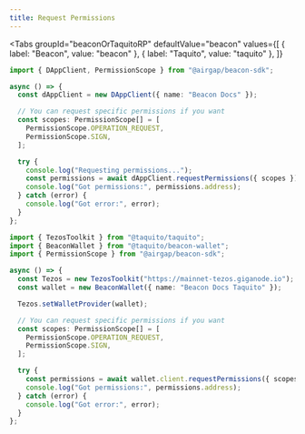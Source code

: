 ```yaml
---
title: Request Permissions
---
```


<Tabs
  groupId="beaconOrTaquitoRP"
  defaultValue="beacon"
  values={[
    { label: "Beacon", value: "beacon" },
    { label: "Taquito", value: "taquito" },
  ]}
>
  <TabItem value="beacon">

```ts code title="title"
import { DAppClient, PermissionScope } from "@airgap/beacon-sdk";

async () => {
  const dAppClient = new DAppClient({ name: "Beacon Docs" });

  // You can request specific permissions if you want
  const scopes: PermissionScope[] = [
    PermissionScope.OPERATION_REQUEST,
    PermissionScope.SIGN,
  ];

  try {
    console.log("Requesting permissions...");
    const permissions = await dAppClient.requestPermissions({ scopes });
    console.log("Got permissions:", permissions.address);
  } catch (error) {
    console.log("Got error:", error);
  }
};
```

</TabItem>

<TabItem value="taquito">

```ts code title="title"
import { TezosToolkit } from "@taquito/taquito";
import { BeaconWallet } from "@taquito/beacon-wallet";
import { PermissionScope } from "@airgap/beacon-sdk";

async () => {
  const Tezos = new TezosToolkit("https://mainnet-tezos.giganode.io");
  const wallet = new BeaconWallet({ name: "Beacon Docs Taquito" });

  Tezos.setWalletProvider(wallet);

  // You can request specific permissions if you want
  const scopes: PermissionScope[] = [
    PermissionScope.OPERATION_REQUEST,
    PermissionScope.SIGN,
  ];

  try {
    const permissions = await wallet.client.requestPermissions({ scopes });
    console.log("Got permissions:", permissions.address);
  } catch (error) {
    console.log("Got error:", error);
  }
};
```

</TabItem>
</Tabs>
